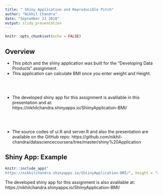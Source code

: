 ---
title: " Shiny Application and Reproducible Pitch"
author: "Nikhil Chandra"
date: "September 23 2018"
output: slidy_presentation
---

```{r setup, include=FALSE}
knitr::opts_chunk$set(echo = FALSE)
```

## Overview

* This pitch and the shiny application was built for the "Developing Data Products" assignment.
* This application can calculate BMI once you enter weight and Height.

<br /><br />

* The developed shiny app for this assignment is avalilable in this presentation and at: https://nikhilchandra.shinyapps.io/ShiinyApplication-BMI/

<br /><br />

* The source codes of ui.R and server.R and also the presentation are available on the GitHub repo: 
https://github.com/nikhil-chandra/datasciencecoursera/tree/master/shiny%20Application





## Shiny App: Example

```{r}
knitr::include_app("
https://nikhilchandra.shinyapps.io/ShiinyApplication-BMI/", height = "450px")
```
The developed shiny app for this assignment is also avalilable at: 
https://nikhilchandra.shinyapps.io/ShiinyApplication-BMI/